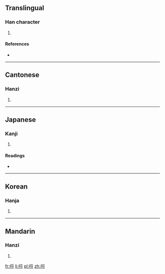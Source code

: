 ==Translingual==

===Han character===
{{Han char|rn=30|rad=口|as=07|sn=10|four=6204<sub>3</sub>|canj=口月木戈 (RBDI)|ids=⿰[[口]][[寽]]}}

# {{defn|Han|sort=口07}}

====References====
* {{Han ref|kx=0191.080|dkj=03673|dj=0410.210|hdz=10631.110|uh=54F7|ud=21751|bh=D142|bd=53570}}

----

==Cantonese==

===Hanzi===
{{yue-hanzi|jyut=|y=lyut3}}

# {{defn|lang=yue|sort=口07}}

----

==Japanese==

===Kanji===
{{ja-kanji|grade=|rs=口07}}

# {{defn|lang=ja|sort=口07}}

====Readings====
* {{ja-readings|on=[[れつ]] (retsu), [[れち]] (rechi), [[りつ]] (ritsu), [[りち]] (richi)|kun=}}

----

==Korean==

===Hanja===
{{ko-hanja|hangeul=렬|rv=ryeol|mr=ryŏl}}

# {{defn|lang=ko|sort=口07}}

----

==Mandarin==

===Hanzi===
{{cmn-hanzi|pin=[[lè]] ([[le4]])|wg=le<sup>4</sup>}}

# {{defn|lang=cmn|sort=口07}}

[[fr:哷]]
[[li:哷]]
[[pl:哷]]
[[zh:哷]]